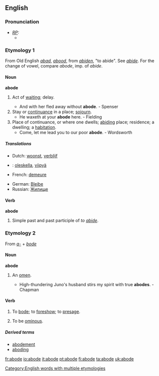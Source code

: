 ==English==
[[Category:English words with multiple etymologies]]

===Pronunciation===
* ''[[RP]]:''
** {{IPA|/əˈbəʊd/}}

===Etymology 1===
From Old English ''[[abad]]'', ''[[abood]]'', from ''[[abiden]]'', "to abide". See ''[[abide]]''. For the change of vowel, compare ''abode'', imp. of ''abide''.

====Noun====
'''abode'''
# {{obsolete}} Act of [[waiting]]; delay.
#* And with her fled away without '''abode'''. - Spenser
# Stay or [[continuance]] in a place; [[sojourn]].
#* He waxeth at your '''abode''' here. - Fielding
# Place of continuance, or where one dwells; [[abiding]] place; residence; a dwelling; a [[habitation]].
#* Come, let me lead you to our poor '''abode'''. - Wordsworth

=====Translations=====
{{top}}
*Dutch: [[woonst]], [[verblijf]]
*{{fi}}: [[oleskella]], [[viipyä]]
*French: [[demeure]]
{{mid}}
*German: [[Bleibe]]
*Russian: [[Жилище]]
{{bottom}}

====Verb====
'''abode'''
# Simple past and past participle of ''to [[abide]]''.

===Etymology 2===
From ''[[a-]]'' + ''[[bode]]''

====Noun====
'''abode'''
# {{obsolete}} An [[omen]].
#* High-thundering Juno's husband stirs my spirit with true '''abodes'''. - Chapman

====Verb====
{{en-infl-reg-other-e|abod|e|}}
# {{transitive}} {{obsolete}} To [[bode]]; to [[foreshow]]; to [[presage]].
# {{intransitive}} {{obsolete}} To be [[ominous]].

=====Derived terms=====
* [[abodement]]
* [[aboding]]

[[fr:abode]]
[[io:abode]]
[[it:abode]]
[[pt:abode]]
[[fi:abode]]
[[ta:abode]]
[[uk:abode]]